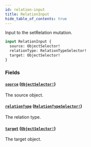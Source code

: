 ```yaml
---
id: relation-input
title: RelationInput
hide_table_of_contents: true
---
```



Input to the setRelation mutation.

```graphql
input RelationInput {
  source: ObjectSelector!
  relationType: RelationTypeSelector!
  target: ObjectSelector!
}
```


### Fields

#### [`source`](#) ([`ObjectSelector!`](/schema/inputs/object-selector))

The source object.


#### [`relationType`](#) ([`RelationTypeSelector!`](/schema/inputs/relation-type-selector))

The relation type.


#### [`target`](#) ([`ObjectSelector!`](/schema/inputs/object-selector))

The target object.




